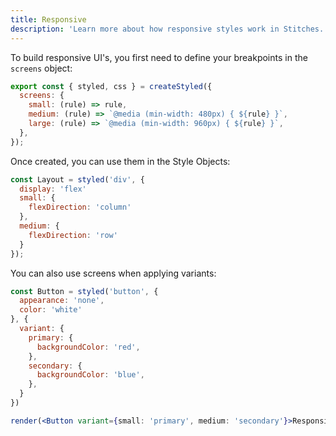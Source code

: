 ```yaml
---
title: Responsive
description: 'Learn more about how responsive styles work in Stitches.'
---
```


To build responsive UI's, you first need to define your breakpoints in the `screens` object:

```jsx
export const { styled, css } = createStyled({
  screens: {
    small: (rule) => rule,
    medium: (rule) => `@media (min-width: 480px) { ${rule} }`,
    large: (rule) => `@media (min-width: 960px) { ${rule} }`,
  },
});
```

Once created, you can use them in the Style Objects:

```jsx
const Layout = styled('div', {
  display: 'flex'
  small: {
    flexDirection: 'column'
  },
  medium: {
    flexDirection: 'row'
  }
});
```

You can also use screens when applying variants:

```jsx live manual
const Button = styled('button', {
  appearance: 'none',
  color: 'white'
}, {
  variant: {
    primary: {
      backgroundColor: 'red',
    },
    secondary: {
      backgroundColor: 'blue',
    },
  }
})

render(<Button variant={small: 'primary', medium: 'secondary'}>Responsive button</Button>)
```
